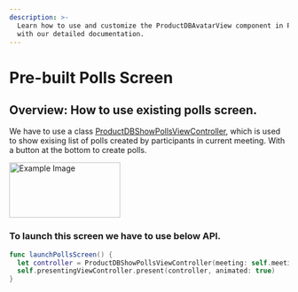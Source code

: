 ```yaml
---
description: >-
  Learn how to use and customize the ProductDBAvatarView component in ProductDB's iOS UiKit
  with our detailed documentation.
---
```


# Pre-built Polls Screen
## Overview: How to use existing polls screen.
We have to use a class [ProductDBShowPollsViewController](/ios/components/ProductDB-polls), which is used to show exising list of polls
created by participants in current meeting. With a button at the bottom to create polls.

<img src="/static/ios/ios_show_polls.png" alt="Example Image" width="200" height="100"/>

### To launch this screen we have to use below API.

```swift
func launchPollsScreen() {
  let controller = ProductDBShowPollsViewController(meeting: self.meeting)
  self.presentingViewController.present(controller, animated: true)
}
```

<head>
  <title>iOS ProductDBAvatarView</title>
</head>
